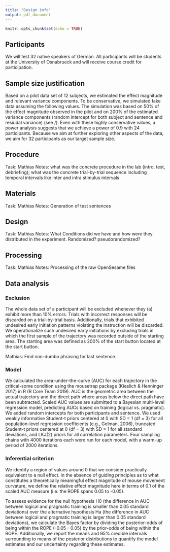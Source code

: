 ```yaml
---
title: "Design info"
output: pdf_document
---
```


```r
knitr::opts_chunk$set(echo = TRUE)
```


## Participants
We will test 32 native speakers of German. All participants will be students at the University of Osnabrueck and will receive course credit for participation.

## Sample size justification
Based on a pilot data set of 12 subjects, we estimated the effect magnitude and relevant variance components. To be  conservative, we simulated fake data assuming the following values. The simulation was based on 50% of the effect magnitude observed in the pilot and on 200% of the estimated variance components (random intercept for both subject and sentence and resiudal variance) (see /). Even with these highly conservative values, a power analysis suggests that we achieve a power of 0.9 with 24 participants. Because we aim at further exploring other aspects of the data, we aim for 32 participants as our target sample size.

## Procedure
Task: Mathias
Notes: what was the concrete procedure in the lab (intro, test, debriefing);
what was the concrete trial-by-trial sequence including temporal intervals like inter and intra stimulus intervals

## Materials
Task: Mathias
Notes: Generation of test sentences 

## Design
Task: Mathias
Notes: What Conditions did we have and how were they distributed in the experiment. Randomized? pseudorandomized?

## Processing
Task: Mathias
Notes: Processing of the raw OpenSesame files

## Data analysis

### Exclusion
The whole data set of a participant will be excluded whenever they (a) exhibit more than 10% errors. Trials with incorrect responses will be discarded on a trial-by-trial basis. Additionally, trials that exhibited undesired early initiation patterns violating the instruction will be discarded. We operationalize such undesired early initiations by excluding trials in which the first sample of the trajectory was recorded outside of the starting area. The starting area was defined as 200% of the start button located at the start button. 

Mathias: Find non-dumbo phrasing for last sentence.

### Model
We calculated the area-under-the-curve (AUC) for each trajectory in the critical-some condition using the mousetrap package (Kieslich & Henninger 2017) in R (R Core Team 2019). AUC is the geometric area between the actual trajectory and the direct path where areas below the direct path have been subtracted. Scaled AUC values are submitted to a Bayesian multi-level regression model, predicting AUCs based on training (logical vs. pragmatic). We added random intercepts for both participants and sentence. We used weakly informative Student-t priors centered at 0 with SD = 1 (df = 3) for all population-level regression coefficients (e.g., Gelman, 2006), truncated Student-t priors centered at 0 (df = 3) with SD = 1 for all standard deviations, and LKJ(2) priors for all correlation parameters. Four sampling chains with 4000 iterations each were run for each model, with a warm-up period of 2000 iterations. 

### Inferential criterion
We identify a region of values around 0 that we consider practically equivalent to a null effect. In the absence of guiding principles as to what constitutes a theoretically meaningful effect magnitude of mouse movement curvature, we define the relative effect magnitude here in terms of 0.1 of the scaled AUC measure (i.e. the ROPE spans 0.05 to -0.05). 

To assess evidence for the null hypothesis H0 (the difference in AUC between logical and pragmatic training is smaller than 0.05 standard deviations) over the alternative hypothesis Ha (the difference in AUC between logical and pragmatic training is larger than 0.05 standard deviations), we calculate the Bayes factor by dividing the posterior-odds of being within the ROPE (-0.05 - 0.05) by the prior-odds of being within the ROPE. Additionally, we report the means and 95% credible intervals surrounding to means of the posterior distributions to quantify the model estimates and our uncertainty regarding these estimates. 

